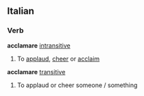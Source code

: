 ==Italian==
===Verb===
'''acclamare''' [[intransitive]]
# To [[applaud]], [[cheer]] or [[acclaim]]
{{it-conj-are|acclam|Essere}}
'''acclamare''' [[transitive]]
# To applaud or cheer someone / something
{{it-conj-are|acclam|Avere}}